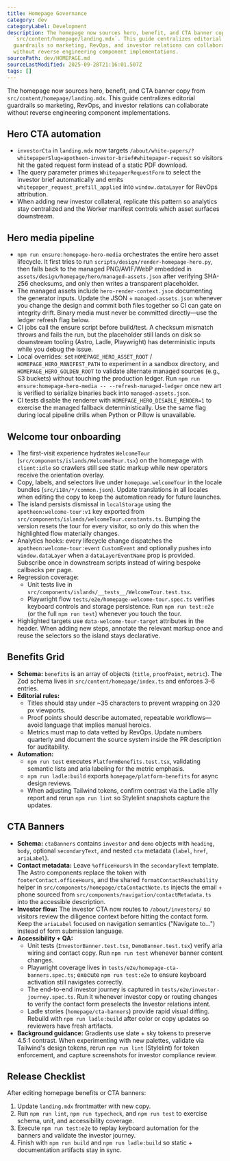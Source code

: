 ```yaml
---
title: Homepage Governance
category: dev
categoryLabel: Development
description: The homepage now sources hero, benefit, and CTA banner copy from
  `src/content/homepage/landing.mdx`. This guide centralizes editorial
  guardrails so marketing, RevOps, and investor relations can collaborate
  without reverse engineering component implementations.
sourcePath: dev/HOMEPAGE.md
sourceLastModified: 2025-09-28T21:16:01.507Z
tags: []
---
```


The homepage now sources hero, benefit, and CTA banner copy from
`src/content/homepage/landing.mdx`. This guide centralizes editorial guardrails so
marketing, RevOps, and investor relations can collaborate without reverse engineering
component implementations.

## Hero CTA automation

- `investorCta` in `landing.mdx` now targets
  `/about/white-papers/?whitepaperSlug=apotheon-investor-brief#whitepaper-request` so visitors hit
  the gated request form instead of a static PDF download.
- The query parameter primes `WhitepaperRequestForm` to select the investor brief automatically and
  emits `whitepaper_request_prefill_applied` into `window.dataLayer` for RevOps attribution.
- When adding new investor collateral, replicate this pattern so analytics stay centralized and the
  Worker manifest controls which asset surfaces downstream.

## Hero media pipeline

- `npm run ensure:homepage-hero-media` orchestrates the entire hero asset lifecycle. It first tries
  to run `scripts/design/render-homepage-hero.py`, then falls back to the managed PNG/AVIF/WebP
  embedded in `assets/design/homepage/hero/managed-assets.json` after verifying SHA-256 checksums,
  and only then writes a transparent placeholder.
- The managed assets include `hero-render-context.json` documenting the generator inputs. Update the
  JSON + `managed-assets.json` whenever you change the design and commit both files together so CI
  can gate on integrity drift. Binary media must never be committed directly—use the ledger refresh
  flag below.
- CI jobs call the ensure script before build/test. A checksum mismatch throws and fails the run,
  but the placeholder still lands on disk so downstream tooling (Astro, Ladle, Playwright) has
  deterministic inputs while you debug the issue.
- Local overrides: set `HOMEPAGE_HERO_ASSET_ROOT` / `HOMEPAGE_HERO_MANIFEST_PATH` to experiment in a
  sandbox directory, and `HOMEPAGE_HERO_GOLDEN_ROOT` to validate alternate managed sources (e.g., S3
  buckets) without touching the production ledger. Run `npm run ensure:homepage-hero-media --
--refresh-managed-ledger` once new art is verified to serialize binaries back into
  `managed-assets.json`.
- CI tests disable the renderer with `HOMEPAGE_HERO_DISABLE_RENDER=1` to exercise the managed
  fallback deterministically. Use the same flag during local pipeline drills when Python or Pillow
  is unavailable.

## Welcome tour onboarding

- The first-visit experience hydrates `WelcomeTour` (`src/components/islands/WelcomeTour.tsx`) on the
  homepage with `client:idle` so crawlers still see static markup while new operators receive the
  orientation overlay.
- Copy, labels, and selectors live under `homepage.welcomeTour` in the locale bundles
  (`src/i18n/*/common.json`). Update translations in all locales when editing the copy to keep the
  automation ready for future launches.
- The island persists dismissal in `localStorage` using the
  `apotheon:welcome-tour:v1` key exported from
  `src/components/islands/welcomeTour.constants.ts`. Bumping the version resets the tour for every
  visitor, so only do this when the highlighted flow materially changes.
- Analytics hooks: every lifecycle change dispatches the
  `apotheon:welcome-tour:event` `CustomEvent` and optionally pushes into `window.dataLayer` when a
  `dataLayerEventName` prop is provided. Subscribe once in downstream scripts instead of wiring
  bespoke callbacks per page.
- Regression coverage:
  - Unit tests live in `src/components/islands/__tests__/WelcomeTour.test.tsx`.
  - Playwright flow `tests/e2e/homepage-welcome-tour.spec.ts` verifies keyboard controls and storage
    persistence. Run `npm run test:e2e` (or the full `npm run test`) whenever you touch the tour.
- Highlighted targets use `data-welcome-tour-target` attributes in the header. When adding new steps,
  annotate the relevant markup once and reuse the selectors so the island stays declarative.

## Benefits Grid

- **Schema:** `benefits` is an array of objects (`title`, `proofPoint`, `metric`). The Zod
  schema lives in `src/content/homepage/index.ts` and enforces 3–6 entries.
- **Editorial rules:**
  - Titles should stay under ~35 characters to prevent wrapping on 320 px viewports.
  - Proof points should describe automated, repeatable workflows—avoid language that
    implies manual heroics.
  - Metrics must map to data vetted by RevOps. Update numbers quarterly and document
    the source system inside the PR description for auditability.
- **Automation:**
  - `npm run test` executes `PlatformBenefits.test.tsx`, validating semantic lists and
    aria labeling for the metric emphasis.
  - `npm run ladle:build` exports `homepage/platform-benefits` for async design reviews.
  - When adjusting Tailwind tokens, confirm contrast via the Ladle a11y report and
    rerun `npm run lint` so Stylelint snapshots capture the updates.

## CTA Banners

- **Schema:** `ctaBanners` contains `investor` and `demo` objects with `heading`, `body`,
  optional `secondaryText`, and nested `cta` metadata (`label`, `href`, `ariaLabel`).
- **Contact metadata:** Leave `%officeHours%` in the `secondaryText` template. The Astro
  components replace the token with `footerContact.officeHours`, and the shared
  `formatContactReachability` helper in `src/components/homepage/ctaContactNote.ts`
  injects the email + phone sourced from `src/components/navigation/contactMetadata.ts`
  into the accessible description.
- **Investor flow:** The investor CTA now routes to `/about/investors/` so visitors review
  the diligence context before hitting the contact form. Keep the `ariaLabel` focused on
  navigation semantics ("Navigate to…") instead of form submission language.
- **Accessibility + QA:**
  - Unit tests (`InvestorBanner.test.tsx`, `DemoBanner.test.tsx`) verify aria wiring and
    contact copy. Run `npm run test` whenever banner content changes.
  - Playwright coverage lives in `tests/e2e/homepage-cta-banners.spec.ts`; execute
    `npm run test:e2e` to ensure keyboard activation still navigates correctly.
  - The end-to-end investor journey is captured in `tests/e2e/investor-journey.spec.ts`.
    Run it whenever investor copy or routing changes to verify the contact form preselects
    the Investor relations intent.
  - Ladle stories (`homepage/cta-banners`) provide rapid visual diffing. Rebuild with
    `npm run ladle:build` after color or copy updates so reviewers have fresh artifacts.
- **Background guidance:** Gradients use slate + sky tokens to preserve 4.5:1 contrast.
  When experimenting with new palettes, validate via Tailwind's design tokens,
  rerun `npm run lint` (Stylelint) for token enforcement, and capture screenshots for
  investor compliance review.

## Release Checklist

After editing homepage benefits or CTA banners:

1. Update `landing.mdx` frontmatter with new copy.
2. Run `npm run lint`, `npm run typecheck`, and `npm run test` to exercise schema,
   unit, and accessibility coverage.
3. Execute `npm run test:e2e` to replay keyboard automation for the banners and
   validate the investor journey.
4. Finish with `npm run build` and `npm run ladle:build` so static + documentation
   artifacts stay in sync.
